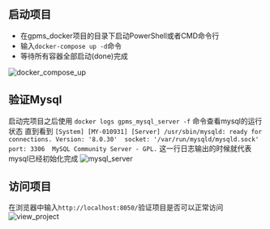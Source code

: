 

## 启动项目

- 在gpms_docker项目的目录下启动PowerShell或者CMD命令行
- 输入`docker-compose up -d`命令
- 等待所有容器全部启动(done)完成

![docker_compose_up](@site/static/docker_compose_up.png)

## 验证Mysql

启动完项目之后使用 `docker logs gpms_mysql_server -f` 命令查看mysql的运行状态
直到看到 `[System] [MY-010931] [Server] /usr/sbin/mysqld: ready for connections. Version: '8.0.30'  socket: '/var/run/mysqld/mysqld.sock'  port: 3306  MySQL Community Server - GPL.` 
这一行日志输出的时候就代表mysql已经初始化完成
![mysql_server](@site/static/mysql_server.png)

## 访问项目

在浏览器中输入`http://localhost:8050/`验证项目是否可以正常访问
![view_project](@site/static/view_project.png)